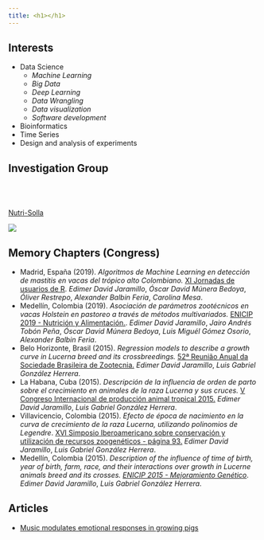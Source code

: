```yaml
---
title: <h1></h1>
---
```


## Interests

  - Data Science
      - *Machine Learning*
      - *Big Data*
      - *Deep Learning*
      - *Data Wrangling*
      - *Data visualization*
      - *Software development*
  - Bioinformatics  
  - Time Series
  - Design and analysis of experiments

## Investigation Group 

<div class = "row">
<div class = "col-md-5">
<br>
<br>
<br>
<textbig>[Nutri-Solla](https://scienti.minciencias.gov.co/gruplac/jsp/visualiza/visualizagr.jsp?nro=00000000013946)</textbig>  
</div>
<div class = "col-md-4">
![](images/group_inv5.gif)
</div>
</div>

## Memory Chapters (Congress)

- <tyear>Madrid, España (2019).</tyear> *Algoritmos de Machine Learning en detección de mastitis en vacas del trópico alto Colombiano.* [XI Jornadas de usuarios de R](http://r-es.org/XIjuR/pdf/LIBRO_RESUMENES_XI_Jornadas_de_Usuarios_R.pdf). *Edimer David Jaramillo*, *Óscar David Múnera Bedoya*, *Óliver Restrepo*, *Alexander Balbin Feria*, *Carolina Mesa*.
- <tyear>Medellín, Colombia (2019).</tyear> *Asociación de parámetros zootécnicos en vacas Holstein en pastoreo a través de métodos multivariados.* [ENICIP 2019 - Nutrición y Alimentación.](https://aprendeenlinea.udea.edu.co/revistas/index.php/rccp/article/download/340344/20795109). *Edimer David Jaramillo*, *Jairo Andrés Tobón Peña*, *Óscar David Múnera Bedoya*, *Luis Miguél Gómez Osorio*, *Alexander Balbin Feria*.
- <tyear>Belo Horizonte, Brasil (2015).</tyear> *Regression models to describe a growth curve in Lucerna breed and its crossbreedings.* [52ª Reunião Anual da Sociedade Brasileira de Zootecnia.](http://sbz.org.br/new/pt/documentos--anais-das-reunioes) *Edimer David Jaramillo*, *Luis Gabriel González Herrera*.
- <tyear>La Habana, Cuba (2015).</tyear> *Descripción de la influencia de orden de parto sobre el crecimiento en animales de la raza Lucerna y sus cruces.* [V Congreso Internacional de producción animal tropical 2015.](http://www.cipav.org.co/pdf/VcongresoInternalProdTropAnim2015.pdf) *Edimer David Jaramillo*, *Luis Gabriel González Herrera*.
- <tyear>Villavicencio, Colombia (2015).</tyear> *Efecto de época de nacimiento en la curva de crecimiento de la raza Lucerna, utilizando polinomios de Legendre*. [XVI Simposio Iberoamericano sobre conservación y utilización de recursos zoogenéticos - página 93.](https://conbiand2015colombia.jimdo.com/memorias/) *Edimer David Jaramillo*, *Luis Gabriel González Herrera*.
- <tyear>Medellín, Colombia (2015).</tyear> *Description of the influence of time of birth, year of birth, farm, race, and their interactions over growth in Lucerne animals breed and its crosses.* [*ENICIP 2015 - Mejoramiento Genético*](https://aprendeenlinea.udea.edu.co/revistas/index.php/rccp/article/download/324952/20782520). *Edimer David Jaramillo*, *Luis Gabriel González Herrera*.

## Articles

- [Music modulates emotional responses in growing pigs](https://www.nature.com/articles/s41598-022-07300-6)